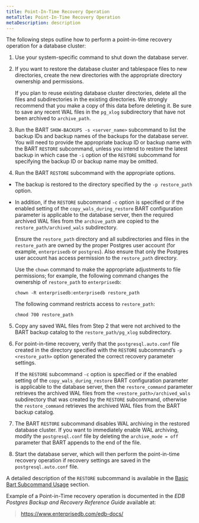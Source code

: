 ```yaml
---
title: Point-In-Time Recovery Operation
metaTitle: Point-In-Time Recovery Operation
metaDescription: description
---
```


The following steps outline how to perform a point-in-time recovery
operation for a database cluster:

1.  Use your system-specific command to shut down the database server.

2.  If you want to restore the database cluster and tablespace files to
    new directories, create the new directories with the appropriate
    directory ownership and permissions.
    
    If you plan to reuse existing database cluster directories, delete
    all the files and subdirectories in the existing directories. We
    strongly recommend that you make a copy of this data before deleting
    it. Be sure to save any recent WAL files in the `pg_xlog`
    subdirectory that have not been archived to `archive_path`.

3.  Run the BART `SHOW-BACKUPS -s <server_name>` subcommand to list the
    backup IDs and backup names of the backups for the database server.
    You will need to provide the appropriate backup ID or backup name
    with the BART `RESTORE` subcommand, unless you intend to restore the
    latest backup in which case the `-i` option of the `RESTORE`
    subcommand for specifying the backup ID or backup name may be
    omitted.

4.  Run the BART `RESTORE` subcommand with the appropriate options.

<!-- end list -->

  - The backup is restored to the directory specified by the `-p
    restore_path` option.

  - In addition, if the `RESTORE` subcommand `-c` option is specified or
    if the enabled setting of the `copy_wals_during_restore` BART
    configuration parameter is applicable to the database server, then
    the required archived WAL files from the `archive_path` are copied
    to the `restore_path/archived_wals` subdirectory.
    
    Ensure the `restore_path` directory and all subdirectories and files
    in the `restore_path` are owned by the proper Postgres user account
    (for example, `enterprisedb` or `postgres`). Also ensure that only
    the Postgres user account has access permission to the
    `restore_path` directory.
    
    Use the `chown` command to make the appropriate adjustments to file
    permissions; for example, the following command changes the
    ownership of `restore_path` to `enterprisedb`:
    
    `chown -R enterprisedb:enterprisedb restore_path`
    
    The following command restricts access to `restore_path`:
    
    `chmod 700 restore_path`

<!-- end list -->

5.  Copy any saved WAL files from Step 2 that were not archived to the
    BART backup catalog to the `restore_path/pg_xlog` subdirectory.

6.  For point-in-time recovery, verify that the `postgresql.auto.conf`
    file created in the directory specified with the `RESTORE`
    subcommand’s `-p <restore_path>` option generated the correct
    recovery parameter settings.
    
    If the `RESTORE` subcommand `-c` option is specified or if the
    enabled setting of the `copy_wals_during_restore` BART configuration
    parameter is applicable to the database server, then the
    `restore_command` parameter retrieves the archived WAL files from
    the `<restore_path>/archived_wals` subdirectory that was created by
    the `RESTORE` subcommand, otherwise the `restore_command` retrieves
    the archived WAL files from the BART backup catalog.

7.  The BART `RESTORE` subcommand disables WAL archiving in the restored
    database cluster. If you want to immediately enable WAL archiving,
    modify the `postgresql.conf` file by deleting the `archive_mode =
    off` parameter that BART appends to the end of the file.

8.  Start the database server, which will then perform the point-in-time
    recovery operation if recovery settings are saved in the
    `postgresql.auto.conf` file.

A detailed description of the `RESTORE` subcommand is available in the
[Basic Bart Subcommand Usage](basic_bart_subcommand_usage) section.

Example of a Point-in-Time recovery operation is documented in the *EDB
Postgres Backup and Recovery Reference Guide* available at:

> <https://www.enterprisedb.com/edb-docs/>
